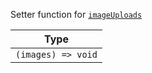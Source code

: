 Setter function for [`imageUploads`](../../../contexts/message_input_context.mdx##imageuploads)

| Type |
| - |
| `(images) => void` |
